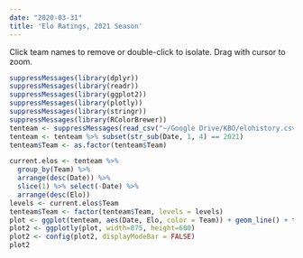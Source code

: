 ```yaml
---
date: "2020-03-31"
title: 'Elo Ratings, 2021 Season'
---
```

Click team names to remove or double-click to isolate. Drag with cursor to zoom.
```r
suppressMessages(library(dplyr))
suppressMessages(library(readr))
suppressMessages(library(ggplot2))
suppressMessages(library(plotly))
suppressMessages(library(stringr))
suppressMessages(library(RColorBrewer))
tenteam <- suppressMessages(read_csv("~/Google Drive/KBO/elohistory.csv"))
tenteam <- tenteam %>% subset(str_sub(Date, 1, 4) == 2021)
tenteam$Team <- as.factor(tenteam$Team)

current.elos <- tenteam %>%
  group_by(Team) %>% 
  arrange(desc(Date)) %>% 
  slice(1) %>% select(-Date) %>% 
  arrange(desc(Elo))
levels <- current.elos$Team
tenteam$Team <- factor(tenteam$Team, levels = levels)
plot <- ggplot(tenteam, aes(Date, Elo, color = Team)) + geom_line() + theme_minimal() + scale_color_brewer(palette="Paired")
plot2 <- ggplotly(plot, width=875, height=600)
plot2 <- config(plot2, displayModeBar = FALSE)
plot2
```